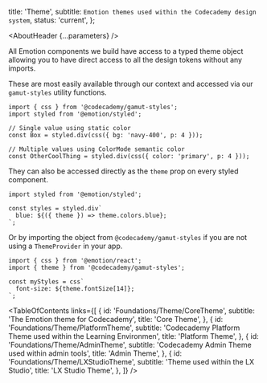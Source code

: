 

  title: 'Theme',
  subtitle: `Emotion themes used within the Codecademy design system`,
  status: 'current',
};

<Meta title="Foundations/Theme/About" />

<AboutHeader {...parameters} />

All Emotion components we build have access to a typed theme object allowing you to have direct access to all the design tokens without any imports.

These are most easily available through our context and accessed via our `gamut-styles` utility functions.

```tsx
import { css } from '@codecademy/gamut-styles';
import styled from '@emotion/styled';

// Single value using static color
const Box = styled.div(css({ bg: 'navy-400', p: 4 }));

// Multiple values using ColorMode semantic color
const OtherCoolThing = styled.div(css({ color: 'primary', p: 4 }));
```

They can also be accessed directly as the `theme` prop on every styled component.

```tsx
import styled from '@emotion/styled';

const styles = styled.div`
  blue: ${({ theme }) => theme.colors.blue};
`;
```

Or by importing the object from `@codecademy/gamut-styles` if you are not using a `ThemeProvider` in your app.

```tsx
import { css } from '@emotion/react';
import { theme } from '@codecademy/gamut-styles';

const myStyles = css`
  font-size: ${theme.fontSize[14]};
`;
```

<TableOfContents
  links={[
    {
      id: 'Foundations/Theme/CoreTheme',
      subtitle:
        'The Emotion theme for Codecademy',
      title: 'Core Theme',
    },
    {
      id: 'Foundations/Theme/PlatformTheme',
      subtitle:
        'Codecademy Platform Theme used within the Learning Environmen',
      title: 'Platform Theme',
    },
    {
      id: 'Foundations/Theme/AdminTheme',
      subtitle:
        'Codecademy Admin Theme used within admin tools',
      title: 'Admin Theme',
    },
    {
      id: 'Foundations/Theme/LXStudioTheme',
      subtitle: 'Theme used within the LX Studio',
      title: 'LX Studio Theme',
    },
  ]}
/>
